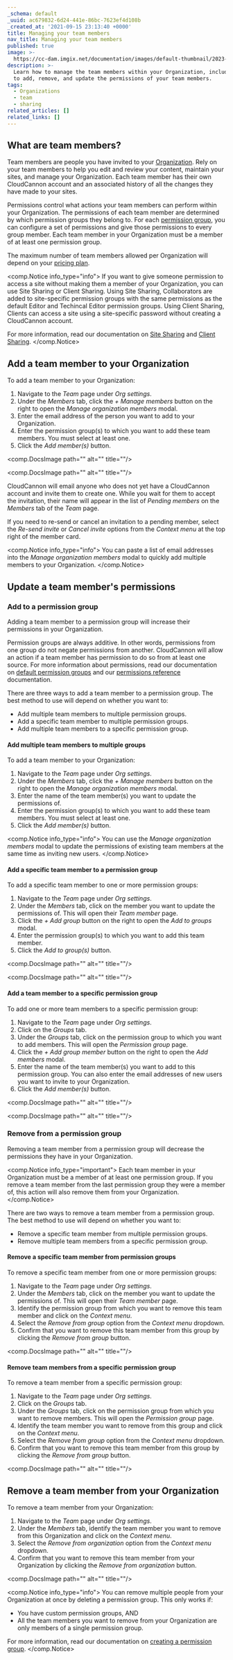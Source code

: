 ```yaml
---
_schema: default
_uuid: ac679832-6d24-441e-86bc-7623ef4d108b
_created_at: '2021-09-15 23:13:40 +0000'
title: Managing your team members
nav_title: Managing your team members
published: true
image: >-
  https://cc-dam.imgix.net/documentation/images/default-thumbnail/2023-Q4/CloudCannon-Documentation-Thumbnail.png
description: >-
  Learn how to manage the team members within your Organization, including how
  to add, remove, and update the permissions of your team members.
tags:
  - Organizations
  - team
  - sharing
related_articles: []
related_links: []
---
```

## What are team members?

Team members are people you have invited to your [Organization](/documentation/articles/what-is-an-organization/). Rely on your team members to help you edit and review your content, maintain your sites, and manage your Organization. Each team member has their own CloudCannon account and an associated history of all the changes they have made to your sites.

Permissions control what actions your team members can perform within your Organization. The permissions of each team member are determined by which permission groups they belong to. For each [permission group](/documentation/articles/default-permission-groups/), you can configure a set of permissions and give those permissions to every group member. Each team member in your Organization must be a member of at least one permission group.

The maximum number of team members allowed per Organization will depend on your [pricing plan](/pricing/).

<comp.Notice info_type="info">
  If you want to give someone permission to access a site without making them a member of your Organization, you can use Site Sharing or Client Sharing. Using Site Sharing, Collaborators are added to site-specific permission groups with the same permissions as the default Editor and Techincal Editor permission groups. Using Client Sharing, Clients can access a site using a site-specific password without creating a CloudCannon account.

  For more information, read our documentation on [Site Sharing](/documentation/articles/sharing-on-a-per-site-basis/) and [Client Sharing](/documentation/articles/giving-clients-access-to-update-a-site/).
</comp.Notice>

## Add a team member to your Organization

To add a team member to your Organization:

1. Navigate to the *Team* page under *Org settings*.
2. Under the *Members* tab, click the *\+ Manage members* button on the right to open the *Manage organization members* modal.
3. Enter the email address of the person you want to add to your Organization.
4. Enter the permission group(s) to which you want to add these team members. You must select at least one.
5. Click the *Add member(s)* button.

<comp.DocsImage path="" alt="" title=""/>

<comp.DocsImage path="" alt="" title=""/>

CloudCannon will email anyone who does not yet have a CloudCannon account and invite them to create one. While you wait for them to accept the invitation, their name will appear in the list of *Pending members* on the *Members* tab of the *Team* page.

If you need to re-send or cancel an invitation to a pending member, select the *Re-send invite* or *Cancel invite* options from the *Context menu* at the top right of the member card.

<comp.Notice info_type="info">
  You can paste a list of email addresses into the *Manage organization members* modal to quickly add multiple members to your Organization.
</comp.Notice>

## Update a team member's permissions

### Add to a permission group

Adding a team member to a permission group will increase their permissions in your Organization.

Permission groups are always additive. In other words, permissions from one group do not negate permissions from another. CloudCannon will allow an action if a team member has permission to do so from at least one source. For more information about permissions, read our documentation on [default permission groups](/documentation/articles/default-permission-groups/) and our [permissions reference](/documentation/articles/permissions-reference/) documentation.

There are three ways to add a team member to a permission group. The best method to use will depend on whether you want to:

* Add multiple team members to multiple permission groups.
* Add a specific team member to multiple permission groups.
* Add multiple team members to a specific permission group.

#### Add multiple team members to multiple groups

To add a team member to your Organization:

1. Navigate to the *Team* page under *Org settings*.
2. Under the *Members* tab, click the *\+ Manage members* button on the right to open the *Manage organization members* modal.
3. Enter the name of the team member(s) you want to update the permissions of.
4. Enter the permission group(s) to which you want to add these team members. You must select at least one.
5. Click the *Add member(s)* button.

<comp.Notice info_type="info">
  You can use the *Manage organization members* modal to update the permissions of existing team members at the same time as inviting new users.
</comp.Notice>

#### Add a specific team member to a permission group

To add a specific team member to one or more permission groups:

1. Navigate to the *Team* page under *Org settings*.
2. Under the *Members* tab, click on the member you want to update the permissions of. This will open their *Team member* page.
3. Click the *\+ Add group* button on the right to open the *Add to groups* modal.
4. Enter the permission group(s) to which you want to add this team member.
5. Click the *Add to group(s)* button.

<comp.DocsImage path="" alt="" title=""/>

<comp.DocsImage path="" alt="" title=""/>

#### Add a team member to a specific permission group

To add one or more team members to a specific permission group:

1. Navigate to the *Team* page under *Org settings*.
2. Click on the *Groups* tab.
3. Under the *Groups* tab, click on the permission group to which you want to add members. This will open the *Permission group* page.
4. Click the *\+ Add group member* button on the right to open the *Add members* modal.
5. Enter the name of the team member(s) you want to add to this permission group. You can also enter the email addresses of new users you want to invite to your Organization.
6. Click the *Add member(s)* button.

<comp.DocsImage path="" alt="" title=""/>

<comp.DocsImage path="" alt="" title=""/>

### Remove from a permission group

Removing a team member from a permission group will decrease the permissions they have in your Organization.

<comp.Notice info_type="important">
  Each team member in your Organization must be a member of at least one permission group. If you remove a team member from the last permission group they were a member of, this action will also remove them from your Organization.
</comp.Notice>

There are two ways to remove a team member from a permission group. The best method to use will depend on whether you want to:

* Remove a specific team member from multiple permission groups.
* Remove multiple team members from a specific permission group.

#### Remove a specific team member from permission groups

To remove a specific team member from one or more permission groups:

1. Navigate to the *Team* page under *Org settings*.
2. Under the *Members* tab, click on the member you want to update the permissions of. This will open their *Team member* page.
3. Identify the permission group from which you want to remove this team member and click on the *Context menu*.
4. Select the *Remove from group* option from the *Context menu* dropdown.
5. Confirm that you want to remove this team member from this group by clicking the *Remove from group* button.

<comp.DocsImage path="" alt="" title=""/>

#### Remove team members from a specific permission group

To remove a team member from a specific permission group:

1. Navigate to the *Team* page under *Org settings*.
2. Click on the *Groups* tab.
3. Under the *Groups* tab, click on the permission group from which you want to remove members. This will open the *Permission group* page.
4. Identify the team member you want to remove from this group and click on the *Context menu*.
5. Select the *Remove from group* option from the *Context menu* dropdown.
6. Confirm that you want to remove this team member from this group by clicking the *Remove from group* button.

<comp.DocsImage path="" alt="" title=""/>

## Remove a team member from your Organization

To remove a team member from your Organization:

1. Navigate to the *Team* page under *Org settings*.
2. Under the *Members* tab, identify the team member you want to remove from this Organization and click on the *Context menu*.
3. Select the *Remove from organization* option from the *Context menu* dropdown.
4. Confirm that you want to remove this team member from your Organization by clicking the *Remove from organization* button.

<comp.DocsImage path="" alt="" title=""/>

<comp.Notice info_type="info">
  You can remove multiple people from your Organization at once by deleting a permission group. This only works if:

  * You have custom permission groups, AND
  * All the team members you want to remove from your Organization are only members of a single permission group.

  For more information, read our documentation on [creating a permission group](/documentation/articles/create-a-permission-group/).
</comp.Notice>